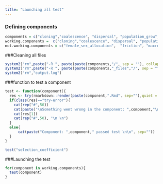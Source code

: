 ```yaml
---
title: "Launching all test"
---
```


### Defining components
```r
components = c("cloning","coalescence", "dispersal", "population_grow", "extinction","female_sex_allocation", "fitness_factor", "fitness_landscape", "friction", "macro","selection_coefficient")
working.components =  c("cloning","coalescence", "dispersal", "population_grow", "extinction", "fitness_factor", "fitness_landscape", "recombination","selection_coefficient")
not.working.components = c("female_sex_allocation",  "friction", "macro")
```




###Cleaning all files
```r
system2("rm",paste("-R ", paste(paste(components,"/", sep = ""), collapse = " ")))
system2("rm",paste("-R ", paste(paste(components,"_files","/", sep = ""), collapse = " ")))
system2("rm","output.log")
```

###function to test a component
```r
test <- function(component){
  res <- try(rmarkdown::render(paste(component,".Rmd", sep=""),quiet = TRUE),silent=TRUE)
  if(class(res)=="try-error"){
    cat(rep("#",50))
    cat(paste("\nSomething went wrong in the component: ",component,"\n", sep=""))
    cat(res[1])
    cat(rep("#",50), "\n \n")
  }
  else{
      cat(paste("Component: ",component," passed test \n\n", sep=""))
  }
}
```

```r
test("selection_coefficient")
```


###Launching the test 
```r
for(component in working.components){
  test(component)
}

```


